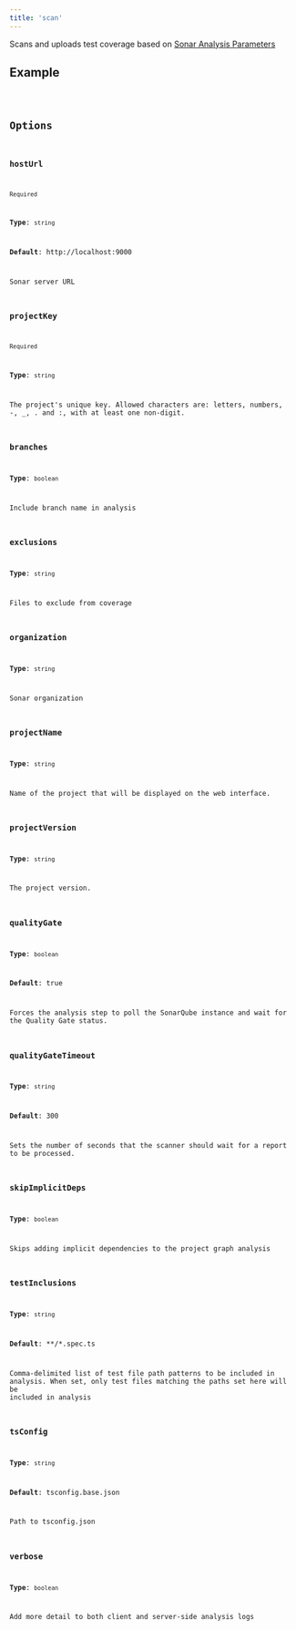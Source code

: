 ```yaml
---
title: 'scan'
---
```



Scans and uploads test coverage based on [Sonar Analysis Parameters](https://docs.sonarqube.org/latest/analysis/analysis-parameters/)

## Example

<Code code={exampleFile} lang="json" title="project.json"/>

## Options

### hostUrl

`Required`

**Type**: `string`

**Default**: http://localhost:9000

Sonar server URL

### projectKey

`Required`

**Type**: `string`

The project's unique key. Allowed characters are: letters, numbers, -, _, . and :, with at least one non-digit.

### branches

**Type**: `boolean`

Include branch name in analysis

### exclusions

**Type**: `string`

Files to exclude from coverage

### organization

**Type**: `string`

Sonar organization

### projectName

**Type**: `string`

Name of the project that will be displayed on the web interface.

### projectVersion

**Type**: `string`

The project version.

### qualityGate

**Type**: `boolean`

**Default**: true

Forces the analysis step to poll the SonarQube instance and wait for the Quality Gate status.

### qualityGateTimeout

**Type**: `string`

**Default**: 300

Sets the number of seconds that the scanner should wait for a report to be processed.

### skipImplicitDeps

**Type**: `boolean`

Skips adding implicit dependencies to the project graph analysis

### testInclusions

**Type**: `string`

**Default**: **/*.spec.ts

Comma-delimited list of test file path patterns to be included in analysis. When set, only test files matching the paths set here will be included in analysis

### tsConfig

**Type**: `string`

**Default**: tsconfig.base.json

Path to tsconfig.json

### verbose

**Type**: `boolean`

Add more detail to both client and server-side analysis logs

